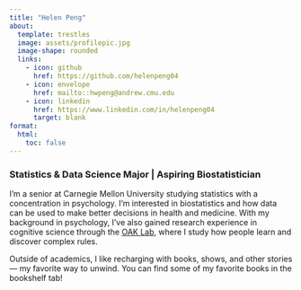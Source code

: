 ```yaml
---
title: "Helen Peng"
about:
  template: trestles
  image: assets/profilepic.jpg
  image-shape: rounded
  links:
    - icon: github
      href: https://github.com/helenpeng04
    - icon: envelope
      href: mailto::hwpeng@andrew.cmu.edu
    - icon: linkedin
      href: https://www.linkedin.com/in/helenpeng04
      target: blank
format:
  html:
    toc: false
---
```


### Statistics & Data Science Major | Aspiring Biostatistician

I’m a senior at Carnegie Mellon University studying statistics with a concentration in  psychology. I’m interested in biostatistics and how data can be used to make better decisions in health and medicine. With my background in psychology, I’ve also gained research experience in cognitive science through the [OAK Lab](https://www.theoaklab.org/), where I study how people learn and discover complex rules.

Outside of academics, I like recharging with books, shows, and other stories — my favorite way to unwind. You can find some of my favorite books in the bookshelf tab!
